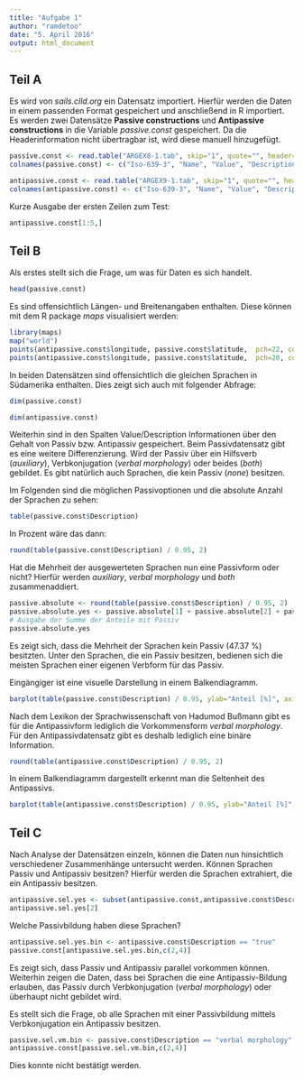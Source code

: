```yaml
---
title: "Aufgabe 1"
author: "ramdetoo"
date: "5. April 2016"
output: html_document
---
```


Teil A
--------
Es wird von *sails.clld.org* ein Datensatz importiert. Hierfür werden die Daten in einem passenden Format gespeichert und anschließend in R importiert. Es werden zwei Datensätze **Passive constructions** und **Antipassive constructions** in die Variable *passive.const* gespeichert. Da die Headerinformation nicht übertragbar ist, wird diese manuell hinzugefügt.

```r
passive.const <- read.table("ARGEX8-1.tab", skip="1", quote="", header=FALSE, dec=".", sep="\t", na.strings="NA", fill=TRUE)
colnames(passive.const) <- c("Iso-639-3", "Name", "Value", "Description", "latitude", "longitude", "Family")

antipassive.const <- read.table("ARGEX9-1.tab", skip="1", quote="", header=FALSE, dec=".", sep="\t", na.strings="NA", fill=TRUE)
colnames(antipassive.const) <- c("Iso-639-3", "Name", "Value", "Description", "latitude", "longitude", "Family")
```

Kurze Ausgabe der ersten Zeilen zum Test:

```r
antipassive.const[1:5,]

```

Teil B
-------
Als erstes stellt sich die Frage, um was für Daten es sich handelt.
```r
head(passive.const)
```

Es sind offensichtlich Längen- und Breitenangaben enthalten. Diese können mit dem R package *maps* visualisiert werden:

```r
library(maps)
map("world")
points(antipassive.const$longitude, passive.const$latitude,  pch=22, col="blue")
points(antipassive.const$longitude, passive.const$latitude,  pch=20, col="red")
```

In beiden Datensätzen sind offensichtlich die gleichen Sprachen in Südamerika enthalten. Dies zeigt sich auch mit folgender Abfrage:

```r
dim(passive.const)

dim(antipassive.const)
```

Weiterhin sind in den Spalten Value/Description Informationen über den Gehalt von Passiv bzw. Antipassiv gespeichert. Beim Passivdatensatz gibt es eine weitere Differenzierung. Wird der Passiv über ein Hilfsverb (*auxiliary*), Verbkonjugation (*verbal morphology*) oder beides (*both*) gebildet. Es gibt natürlich auch Sprachen, die kein Passiv (*none*) besitzen. 

Im Folgenden sind die möglichen Passivoptionen und die absolute Anzahl der Sprachen zu sehen:

```r
table(passive.const$Description)

```

In Prozent wäre das dann:
```r
round(table(passive.const$Description) / 0.95, 2)

```

Hat die Mehrheit der ausgewerteten Sprachen nun eine Passivform oder nicht? Hierfür werden *auxiliary*, *verbal morphology* und *both* zusammenaddiert.

```r
passive.absolute <- round(table(passive.const$Description) / 0.95, 2)
passive.absolute.yes <- passive.absolute[1] + passive.absolute[2] + passive.absolute[5]
# Ausgabe der Summe der Anteile mit Passiv
passive.absolute.yes

```
Es zeigt sich, dass die Mehrheit der Sprachen kein Passiv (47.37 %) besitzten. Unter den Sprachen, die ein Passiv besitzen, bedienen sich die meisten Sprachen einer eigenen Verbform für das Passiv.

Eingängiger ist eine visuelle Darstellung in einem Balkendiagramm. 

```r
barplot(table(passive.const$Description) / 0.95, ylab="Anteil [%]", axis.lty = 1, space = 0.8, cex.axis = 0.6, cex.names= 0.5)

```

Nach dem Lexikon der Sprachwissenschaft von Hadumod Bußmann gibt es für die Antipassivform lediglich die Vorkommensform *verbal morphology*. Für den Antipassivdatensatz gibt es deshalb lediglich eine binäre Information. 

```r
round(table(antipassive.const$Description) / 0.95, 2)
```

In einem Balkendiagramm dargestellt erkennt man die Seltenheit des Antipassivs.
```r
barplot(table(antipassive.const$Description) / 0.95, ylab="Anteil [%]", space = 0.3, cex.axis = 0.8, cex.names= 0.8)

```



Teil C
-------
Nach Analyse der Datensätzen einzeln, können die Daten nun hinsichtlich verschiedener Zusammenhänge untersucht werden. Können Sprachen Passiv und Antipassiv besitzen? Hierfür werden die Sprachen extrahiert, die ein Antipassiv besitzen.

```r
antipassive.sel.yes <- subset(antipassive.const,antipassive.const$Description=="true")
antipassive.sel.yes[2]
```

Welche Passivbildung haben diese Sprachen?
```r
antipassive.sel.yes.bin <- antipassive.const$Description == "true" 
passive.const[antipassive.sel.yes.bin,c(2,4)]

```

Es zeigt sich, dass Passiv und Antipassiv parallel vorkommen können. Weiterhin zeigen die Daten, dass bei Sprachen die eine Antipassiv-Bildung erlauben, das Passiv durch Verbkonjugation (*verbal morphology*) oder überhaupt nicht gebildet wird. 

Es stellt sich die Frage, ob alle Sprachen mit einer Passivbildung mittels Verbkonjugation ein Antipassiv besitzen.

```r
passive.sel.vm.bin <- passive.const$Description == "verbal morphology" 
antipassive.const[passive.sel.vm.bin,c(2,4)]

```

Dies konnte nicht bestätigt werden.



